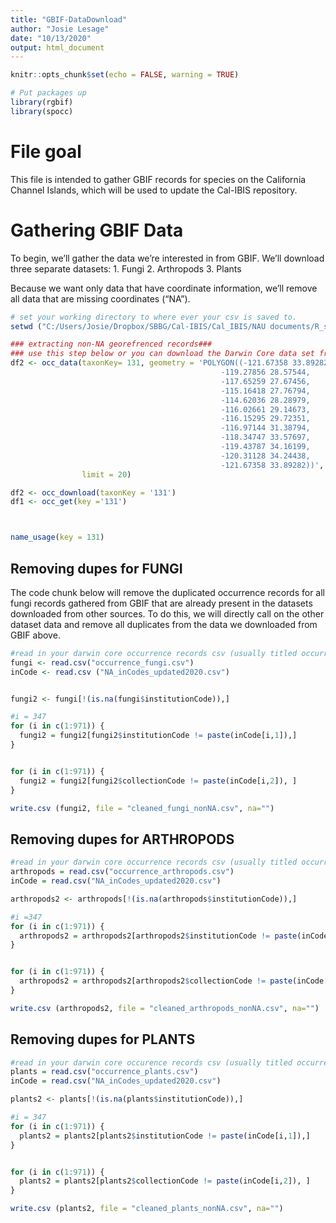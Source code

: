 ```yaml
---
title: "GBIF-DataDownload"
author: "Josie Lesage"
date: "10/13/2020"
output: html_document
---
```


```r
knitr::opts_chunk$set(echo = FALSE, warning = TRUE)

# Put packages up
library(rgbif)
library(spocc)
```

# File goal

This file is intended to gather GBIF records for species on the California Channel Islands, which will be used to update the Cal-IBIS repository. 

# Gathering GBIF Data

To begin, we'll gather the data we're interested in from GBIF. We'll download three separate datasets:
1. Fungi
2. Arthropods
3. Plants

Because we want only data that have coordinate information, we'll remove all data that are missing coordinates ("NA"). 

```r
# set your working directory to where ever your csv is saved to.
setwd ("C:/Users/Josie/Dropbox/SBBG/Cal-IBIS/Cal_IBIS/NAU documents/R_scripts")

### extracting non-NA georefrenced records###
### use this step below or you can download the Darwin Core data set from GBIF using the the appropriate polygon
df2 <- occ_data(taxonKey= 131, geometry = 'POLYGON((-121.67358 33.89282,
                                               -119.27856 28.57544,
                                               -117.65259 27.67456,
                                               -115.16418 27.76794,
                                               -114.62036 28.28979, 
                                               -116.02661 29.14673,
                                               -116.15295 29.72351,
                                               -116.97144 31.38794,
                                               -118.34747 33.57697,
                                               -119.43787 34.16199,
                                               -120.31128 34.24438,
                                               -121.67358 33.89282))',
                limit = 20)

df2 <- occ_download(taxonKey = '131')
df1 <- occ_get(key ='131')



name_usage(key = 131)
```


## Removing dupes for FUNGI
The code chunk below will remove the duplicated occurrence records for all fungi records gathered from GBIF that are already present in the datasets downloaded from other sources. To do this, we will directly call on the other dataset data and remove all duplicates from the data we downloaded from GBIF above. 

```r
#read in your darwin core occurrence records csv (usually titled occurrence.txt in zip file)
fungi <- read.csv("occurrence_fungi.csv") 
inCode <- read.csv ("NA_inCodes_updated2020.csv")


fungi2 <- fungi[!(is.na(fungi$institutionCode)),]

#i = 347
for (i in c(1:971)) {
  fungi2 = fungi2[fungi2$institutionCode != paste(inCode[i,1]),]
}


for (i in c(1:971)) {
  fungi2 = fungi2[fungi2$collectionCode != paste(inCode[i,2]), ]
}

write.csv (fungi2, file = "cleaned_fungi_nonNA.csv", na="")
```


## Removing dupes for ARTHROPODS
```r
#read in your darwin core occurrence records csv (usually titled occurrence.txt in zip file)
arthropods = read.csv("occurrence_arthropods.csv")
inCode = read.csv("NA_inCodes_updated2020.csv")

arthropods2 <- arthropods[!(is.na(arthropods$institutionCode)),]

#i =347
for (i in c(1:971)) {
  arthropods2 = arthropods2[arthropods2$institutionCode != paste(inCode[i,1]),]
}


for (i in c(1:971)) {
  arthropods2 = arthropods2[arthropods2$collectionCode != paste(inCode[i,2]), ]
}

write.csv (arthropods2, file = "cleaned_arthropods_nonNA.csv", na="")
```


## Removing dupes for PLANTS
```r
#read in your darwin core occurence records csv (usually titled occurrence.txt in zip file)
plants = read.csv("occurrence_plants.csv") 
inCode = read.csv("NA_inCodes_updated2020.csv")

plants2 <- plants[!(is.na(plants$institutionCode)),]

#i = 347
for (i in c(1:971)) {
  plants2 = plants2[plants2$institutionCode != paste(inCode[i,1]),]
}


for (i in c(1:971)) {
  plants2 = plants2[plants2$collectionCode != paste(inCode[i,2]), ]
}

write.csv (plants2, file = "cleaned_plants_nonNA.csv", na="")
```


